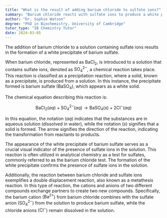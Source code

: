 ```yaml
---
title: "What is the result of adding barium chloride to sulfate ions?"
summary: "Barium chloride reacts with sulfate ions to produce a white precipitate of barium sulfate."
author: "Dr. Sophie Watson"
degree: "PhD in Biochemistry, University of Cambridge"
tutor_type: "IB Chemistry Tutor"
date: 2024-03-05
---
```


The addition of barium chloride to a solution containing sulfate ions results in the formation of a white precipitate of barium sulfate.

When barium chloride, represented as $\text{BaCl}_2$, is introduced to a solution that contains sulfate ions, denoted as $\text{SO}_4^{2-}$, a chemical reaction takes place. This reaction is classified as a precipitation reaction, where a solid, known as a precipitate, is produced from a solution. In this instance, the precipitate formed is barium sulfate ($\text{BaSO}_4$), which appears as a white solid.

The chemical equation describing this reaction is:

$$
\text{BaCl}_2 (aq) + \text{SO}_4^{2-} (aq) \rightarrow \text{BaSO}_4 (s) + 2\text{Cl}^- (aq)
$$

In this equation, the notation $(aq)$ indicates that the substances are in aqueous solution (dissolved in water), while the notation $(s)$ signifies that a solid is formed. The arrow signifies the direction of the reaction, indicating the transformation from reactants to products.

The appearance of the white precipitate of barium sulfate serves as a crucial visual indicator of the presence of sulfate ions in the solution. This reaction is often utilized in analytical chemistry as a test for sulfates, commonly referred to as the barium chloride test. The formation of the white precipitate confirms the presence of sulfate ions in the solution.

Additionally, the reaction between barium chloride and sulfate ions exemplifies a double displacement reaction, also known as a metathesis reaction. In this type of reaction, the cations and anions of two different compounds exchange partners to create two new compounds. Specifically, the barium cation ($\text{Ba}^{2+}$) from barium chloride combines with the sulfate anion ($\text{SO}_4^{2-}$) from the solution to produce barium sulfate, while the chloride anions ($\text{Cl}^-$) remain dissolved in the solution.
    
